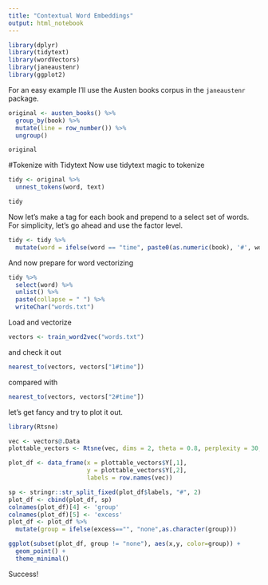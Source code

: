 ```yaml
---
title: "Contextual Word Embeddings"
output: html_notebook
---
```


```r
library(dplyr)
library(tidytext)
library(wordVectors)
library(janeaustenr)
library(ggplot2)
```

For an easy example I'll use the Austen books corpus in the ```janeaustenr``` package.

```r
original <- austen_books() %>%
  group_by(book) %>%
  mutate(line = row_number()) %>%
  ungroup()

original
```
#Tokenize with Tidytext
Now use tidytext magic to tokenize
```r
tidy <- original %>%
  unnest_tokens(word, text)

tidy
```

Now let's make a tag for each book and prepend to a select set of words. For simplicity, let's go ahead and use the factor level.
```r
tidy <- tidy %>%
  mutate(word = ifelse(word == "time", paste0(as.numeric(book), '#', word),word))
```
And now prepare for word vectorizing
```r
tidy %>%
  select(word) %>%
  unlist() %>%
  paste(collapse = " ") %>%
  writeChar("words.txt")
```
Load and vectorize
```r
vectors <- train_word2vec("words.txt")

```
and check it out
```r
nearest_to(vectors, vectors["1#time"])
```
compared with 
```r
nearest_to(vectors, vectors["2#time"])
```
let's get fancy and try to plot it out.

```r
library(Rtsne)

vec <- vectors@.Data
plottable_vectors <- Rtsne(vec, dims = 2, theta = 0.8, perplexity = 30, verbose = TRUE)
```
```r
plot_df <- data_frame(x = plottable_vectors$Y[,1],
                      y = plottable_vectors$Y[,2],
                      labels = row.names(vec))

sp <- stringr::str_split_fixed(plot_df$labels, "#", 2)
plot_df <- cbind(plot_df, sp)
colnames(plot_df)[4] <- 'group'
colnames(plot_df)[5] <- 'excess'
plot_df <- plot_df %>%
  mutate(group = ifelse(excess=="", "none",as.character(group)))

ggplot(subset(plot_df, group != "none"), aes(x,y, color=group)) +
  geom_point() +
  theme_minimal()
```

Success!